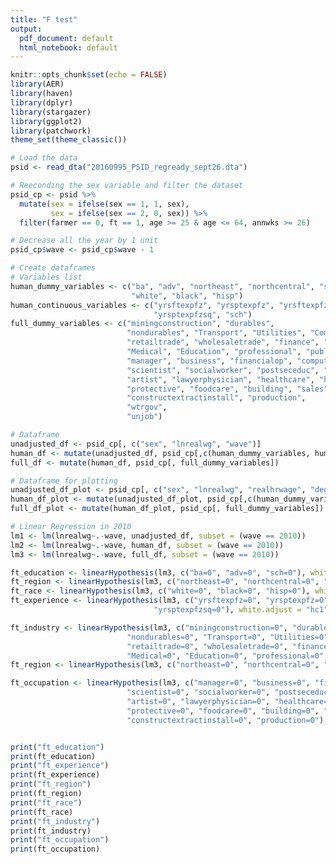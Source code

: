 ---
title: "F test"
output:
  pdf_document: default
  html_notebook: default
---
```{r setup, include=FALSE}
knitr::opts_chunk$set(echo = FALSE)
library(AER)
library(haven)
library(dplyr)
library(stargazer)
library(ggplot2)
library(patchwork)
theme_set(theme_classic())
```
```{r Prepare the data}
# Load the data
psid <- read_dta("20160995_PSID_regready_sept26.dta")

# Reeconding the sex variable and filter the dataset
psid_cp <- psid %>% 
  mutate(sex = ifelse(sex == 1, 1, sex),
         sex = ifelse(sex == 2, 0, sex)) %>%
  filter(farmer == 0, ft == 1, age >= 25 & age <= 64, annwks >= 26)

# Decrease all the year by 1 unit
psid_cp$wave <- psid_cp$wave - 1

# Create dataframes
# Variables list
human_dummy_variables <- c("ba", "adv", "northeast", "northcentral", "south", 
                           "white", "black", "hisp")
human_continuous_variables <- c("yrsftexpfz", "yrsptexpfz", "yrsftexpfzsq", 
                                "yrsptexpfzsq", "sch")
full_dummy_variables <- c("miningconstruction", "durables", 
                          "nondurables", "Transport", "Utilities", "Communications", 
                          "retailtrade", "wholesaletrade", "finance", "hotelsrestaurants", 
                          "Medical", "Education", "professional", "publicadmin",
                          "manager", "business", "financialop", "computer", "architect",
                          "scientist", "socialworker", "postseceduc", "legaleduc",
                          "artist", "lawyerphysician", "healthcare", "healthsupport",
                          "protective", "foodcare", "building", "sales", "officeadmin",
                          "constructextractinstall", "production",
                          "wtrgov",
                          "unjob")

# Dataframe
unadjusted_df <- psid_cp[, c("sex", "lnrealwg", "wave")]
human_df <- mutate(unadjusted_df, psid_cp[,c(human_dummy_variables, human_continuous_variables)])
full_df <- mutate(human_df, psid_cp[, full_dummy_variables])

# Dataframe for plotting
unadjusted_df_plot <- psid_cp[, c("sex", "lnrealwg", "realhrwage", "degree")]
human_df_plot <- mutate(unadjusted_df_plot, psid_cp[,c(human_dummy_variables, human_continuous_variables)])
full_df_plot <- mutate(human_df_plot, psid_cp[, full_dummy_variables])

```

```{r include=FALSE}
# Linear Regression in 2010
lm1 <- lm(lnrealwg~.-wave, unadjusted_df, subset = (wave == 2010))
lm2 <- lm(lnrealwg~.-wave, human_df, subset = (wave == 2010))
lm3 <- lm(lnrealwg~.-wave, full_df, subset = (wave == 2010))
```

```{r f-test}
ft_education <- linearHypothesis(lm3, c("ba=0", "adv=0", "sch=0"), white.adjust = "hc1") 
ft_region <- linearHypothesis(lm3, c("northeast=0", "northcentral=0", "south=0"), white.adjust = "hc1") 
ft_race <- linearHypothesis(lm3, c("white=0", "black=0", "hisp=0"), white.adjust = "hc1")
ft_experience <- linearHypothesis(lm3, c("yrsftexpfz=0", "yrsptexpfz=0", "yrsftexpfzsq=0", 
                                "yrsptexpfzsq=0"), white.adjust = "hc1")

ft_industry <- linearHypothesis(lm3, c("miningconstruction=0", "durables=0", 
                          "nondurables=0", "Transport=0", "Utilities=0", "Communications=0", 
                          "retailtrade=0", "wholesaletrade=0", "finance=0", "hotelsrestaurants=0", 
                          "Medical=0", "Education=0", "professional=0", "publicadmin=0"), white.adjust = "hc1")
ft_region <- linearHypothesis(lm3, c("northeast=0", "northcentral=0", "south=0"), white.adjust = "hc1") 

ft_occupation <- linearHypothesis(lm3, c("manager=0", "business=0", "financialop=0", "computer=0", "architect=0",
                          "scientist=0", "socialworker=0", "postseceduc=0", "legaleduc=0",
                          "artist=0", "lawyerphysician=0", "healthcare=0", "healthsupport=0",
                          "protective=0", "foodcare=0", "building=0", "sales=0", "officeadmin=0",
                          "constructextractinstall=0", "production=0"), white.adjust = "hc1")


print("ft_education")                        
print(ft_education)
print("ft_experience")
print(ft_experience)
print("ft_region")
print(ft_region)
print("ft_race")
print(ft_race)
print("ft_industry")
print(ft_industry)
print("ft_occupation")
print(ft_occupation)
```